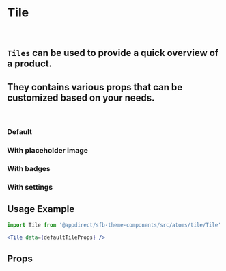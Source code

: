 
<Meta of={TileStories} />

# Tile

<br />

## `Tiles` can be used to provide a quick overview of a product.

## They contains various props that can be customized based on your needs.

<br />

### Default

<Canvas>
  <Story of={TileStories.Default} />
</Canvas>

### With placeholder image

<Canvas>
  <Story of={TileStories.WithPlaceholderImage} />
</Canvas>

### With badges

<Canvas>
  <Story of={TileStories.WithBadges} />
</Canvas>

### With settings

<Canvas>
  <Story of={TileStories.WithSettings} />
</Canvas>

## Usage Example

<CollapsibleJsonSnippet summary="defaultTileProps" code={productWithBadgesMock} />

```jsx
import Tile from '@appdirect/sfb-theme-components/src/atoms/tile/Tile'

<Tile data={defaultTileProps} />

```

## Props

<ArgsTable of={Tile} />
